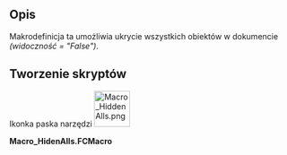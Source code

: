 <languages/>

{{Macro/pl
|Name=Macro HiddenAlls
|Translate=Makrodefinicja: Ukryj wszystko
|Icon=Macro_HiddenAlls.png
|Description=Ukrywa wszystkie obiekty w dokumencie ''(Widoczność = "False")''.
|Author=Mario52
|Version=00.01
|Date=2015-11-12
|FCVersion=wszystkie
|Download=[https://wiki.freecad.org/images/d/d6/Macro_HiddenAlls.png ToolBar Icon]
|SeeAlso=[[Macro_Toggle_Visibility2_1-2/pl|Makro Przełącz widoczność 2 1-2]]<br>[[Macro_Toggle_Visibility2_2-2/pl|Makro Przełącz widoczność 2 2-2]]<br>[[Macro_Toggle_Visibility/pl|Makro Przełącz widoczność]]<br>[[Macro_VisibleAlls/pl|Makro Widoczne wszystko]]<br>[[Macro_If_Selected_Stay_If_Not_Then_Delete/pl|Makro Jeżeli zaznaczone pozostaw Jeżeli nie to usuń]]
}}

<span id="Description"></span>
==Opis==

Makrodefinicja ta umożliwia ukrycie wszystkich obiektów w dokumencie ''(widoczność = "False")''.

<span id="Script"></span>
==Tworzenie skryptów==

Ikonka paska narzędzi
[[Image:Macro_HiddenAlls.png|64px]]

'''Macro_HidenAlls.FCMacro'''

{{MacroCode|code=
import FreeCAD
#Macro_HideAllObjects
__title__="Macro_HideAlls"
__author__ = "Mario52"
__url__     = "https://freecad.org/index-fr.html"
__version__ = "00.00"
__date__    = "11/11/2015"

try:
    for ShapeNameObj in FreeCAD.ActiveDocument.Objects:   # hidden alls objects
        #print ShapeNameObj.Name
        FreeCADGui.ActiveDocument.getObject(ShapeNameObj.Name).Visibility = False
except Exception:
    None
}}

{{clear}}